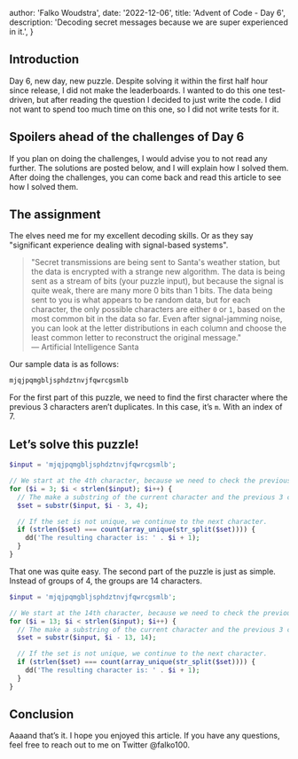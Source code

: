 
  author: 'Falko Woudstra',
  date: '2022-12-06',
  title: 'Advent of Code - Day 6',
  description:
    'Decoding secret messages because we are super experienced in it.',
}


## Introduction

Day 6, new day, new puzzle. Despite solving it within the first half hour since release, I did not make the leaderboards.
I wanted to do this one test-driven, but after reading the question I decided to just write the code. I did not want to spend too much time on this one, so I did not write tests for it.

## Spoilers ahead of the challenges of Day 6

If you plan on doing the challenges, I would advise you to not read any further. The solutions are posted below, and I will explain how I solved them.
After doing the challenges, you can come back and read this article to see how I solved them.

## The assignment

The elves need me for my excellent decoding skills. Or as they say "significant experience dealing with signal-based systems".

> "Secret transmissions are being sent to Santa's weather station, but the data is encrypted with a strange new algorithm. The data is being sent as a stream of bits (your puzzle input), but because the signal is quite weak, there are many more 0 bits than 1 bits. The data being sent to you is what appears to be random data, but for each character, the only possible characters are either `0` or `1`, based on the most common bit in the data so far. Even after signal-jamming noise, you can look at the letter distributions in each column and choose the least common letter to reconstruct the original message."
> <br /> — Artificial Intelligence Santa

Our sample data is as follows:

```txt
mjqjpqmgbljsphdztnvjfqwrcgsmlb
```

For the first part of this puzzle, we need to find the first character where the previous 3 characters aren’t duplicates. In this case, it’s `m`.
With an index of 7.

## Let’s solve this puzzle!

```php
$input = 'mjqjpqmgbljsphdztnvjfqwrcgsmlb';

// We start at the 4th character, because we need to check the previous 3 characters.
for ($i = 3; $i < strlen($input); $i++) {
  // The make a substring of the current character and the previous 3 characters.
  $set = substr($input, $i - 3, 4);

  // If the set is not unique, we continue to the next character.
  if (strlen($set) === count(array_unique(str_split($set)))) {
    dd('The resulting character is: ' . $i + 1);
  }
}
```

That one was quite easy. The second part of the puzzle is just as simple.
Instead of groups of 4, the groups are 14 characters.

```php
$input = 'mjqjpqmgbljsphdztnvjfqwrcgsmlb';

// We start at the 14th character, because we need to check the previous 13 characters.
for ($i = 13; $i < strlen($input); $i++) {
  // The make a substring of the current character and the previous 3 characters.
  $set = substr($input, $i - 13, 14);

  // If the set is not unique, we continue to the next character.
  if (strlen($set) === count(array_unique(str_split($set)))) {
    dd('The resulting character is: ' . $i + 1);
  }
}
```

## Conclusion

Aaaand that’s it. I hope you enjoyed this article. If you have any questions, feel free to reach out to me on Twitter @falko100.
